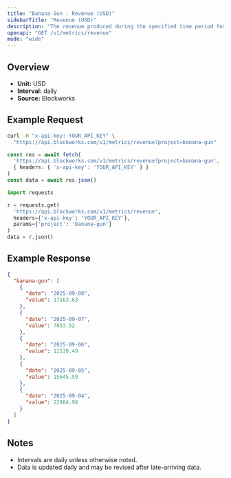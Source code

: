 ```yaml
---
title: "Banana Gun : Revenue (USD)"
sidebarTitle: "Revenue (USD)"
description: "The revenue produced during the specified time period for given project."
openapi: "GET /v1/metrics/revenue"
mode: "wide"
---
```


## Overview

- **Unit:** USD
- **Interval:** daily
- **Source:** Blockworks

## Example Request

<CodeGroup>

```bash cURL
curl -H "x-api-key: YOUR_API_KEY" \
  "https://api.blockworks.com/v1/metrics/revenue?project=banana-gun"
```

```typescript TypeScript
const res = await fetch(
  'https://api.blockworks.com/v1/metrics/revenue?project=banana-gun',
  { headers: { 'x-api-key': 'YOUR_API_KEY' } }
)
const data = await res.json()
```

```python Python
import requests

r = requests.get(
  'https://api.blockworks.com/v1/metrics/revenue',
  headers={'x-api-key': 'YOUR_API_KEY'},
  params={'project': 'banana-gun'}
)
data = r.json()
```

</CodeGroup>

## Example Response

```json
{
  "banana-gun": [
    {
      "date": "2025-09-08",
      "value": 17163.63
    },
    {
      "date": "2025-09-07",
      "value": 7653.52
    },
    {
      "date": "2025-09-06",
      "value": 11539.49
    },
    {
      "date": "2025-09-05",
      "value": 15645.59
    },
    {
      "date": "2025-09-04",
      "value": 22984.98
    }
  ]
}
```

## Notes
- Intervals are daily unless otherwise noted.
- Data is updated daily and may be revised after late-arriving data.
